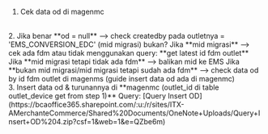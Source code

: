 1. Cek data od di magenmc
<br />
2. Jika benar **od = null** --> check createdby pada outletnya = 'EMS_CONVERSION_EDC' (mid migrasi) bukan?
Jika **mid migrasi** --> cek ada fdm atau tidak menggunakan query: **get latest id fdm outlet**
Jika **mid migrasi tetapi tidak ada fdm** --> balikan mid ke EMS
Jika **bukan mid migrasi/mid migrasi tetapi sudah ada fdm** --> check data od by id fdm outlet di magenms (guide insert data od ada di magenmc)
<br />
3. Insert data od & turunannya di **magenmc (outlet_id di table outlet_device get from step 1)**
Query: [Query Insert OD](https://bcaoffice365.sharepoint.com/:u:/r/sites/ITX-AMerchanteCommerce/Shared%20Documents/OneNote+Uploads/Query+Insert+OD%204.zip?csf=1&web=1&e=QZbe6m)